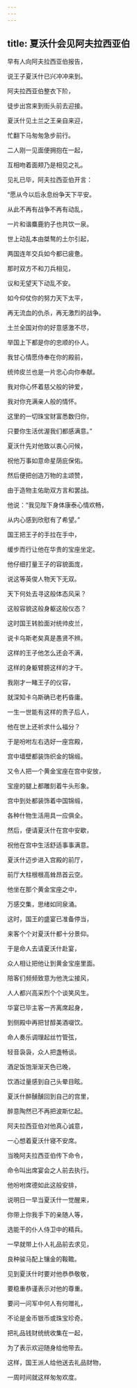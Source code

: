 ```yaml
---
---
---
```

title: 夏沃什会见阿夫拉西亚伯
---




早有人向阿夫拉西亚伯报告，

说王子夏沃什已兴冲冲来到。

阿夫拉西亚伯整衣下阶，

徒步出宫来到街头前去迎接。

夏沃什见土兰之王亲自来迎，

忙翻下马匆匆急步前行。

二人刚一见面便拥抱在一起，

互相吻着面颊乃是相见之礼。

见礼已毕，阿夫拉西亚伯开言：

“愿从今以后永息纷争天下平安。

从此不再有战争不再有动乱，

一片和谐麋鹿豹子也共饮一泉。

世上动乱本由桀骜的土尔引起，

两国连年交兵如今都已疲惫。

那时双方不和刀兵相见，

议和无望天下动乱不安。

如今仰仗你的努力天下太平，

再无流血的仇杀，再无激烈的战争。

土兰全国对你的好意感激不尽，

举国上下都是你的忠顺的仆人。

我甘心情愿侍奉在你的殿前，

统帅皮兰也是一片忠心向你奉献。

我对你心怀着慈父般的钟爱，

我对你充满亲人般的情怀。

这里的一切珠宝财富悉数归你，

只要你生活优渥我们都感满意。”

夏沃什先对他致以衷心问候，

祝他万事如意命星荫庇保佑。

然后便把创造万物的主颂赞，

由于造物主佑助双方言和罢战。

他说：“我见陛下身体康泰心情欢畅，

从内心感到欣慰有了希望。”

国王把王子的手拉在手中，

缓步而行让他在华贵的宝座坐定。

他仔细打量王子的容貌面庞，

说这等英俊人物天下无双。

天下何处去寻这般体态风采？

这般容貌这般身躯这般仪态？

这时国王转脸面对统帅皮兰，

说卡乌斯老矣真是愚贤不辨。

这样的王子他怎么还会不满，

这样的身躯臂膀这样的才干。

我刚才一睹王子的仪容，

就深知卡乌斯确已老朽昏庸。

一生一世能有这样的贵子后人，

他在世上还祈求什么福分？

于是吩咐左右选好一座宫殿，

宫中墙壁都装饰织金的锦缎。

又令人把一个黄金宝座在宫中安放，

宝座的腿上都雕刻着牛头形象。

宫中到处都装饰着中国锦缎，

各种什物生活用具一应俱全。

然后，便请夏沃什在宫中安歇，

祝他在宫中生活舒适事事满意。

夏沃什迈步进入宫殿的前厅，

前厅大柱根根高耸昂首云空。

他坐在那个黄金宝座之中，

万感交集，思绪如同泉涌。

这时，国王的盛宴已准备停当，

来客个个对夏沃什都十分景仰。

于是命人去请夏沃什赴宴，

众人相让把他让到黄金宝座里面。

陪客们频频致意为他洗尘接风，

人人都兴高采烈个个谈笑风生。

华宴已毕主客一齐离席起身，

到侧殿中再把甘醇美酒啜饮。

命人奏乐调理起丝竹管弦，

轻音袅袅，众人把盏畅谈。

酒足饭饱渐渐天色已晚，

饮酒过量感到自己头晕目眩。

夏沃什醉醺醺回到自己的宫里，

醉意陶然已不再把波斯忆起。

阿夫拉西亚伯对他真心诚意，

一心想着夏沃什寝不安席。

当晚阿夫拉西亚伯传下命令，

命令叫出席宴会之人前去执行。

他吩咐席德如此这般安排，

说明日一早当夏沃什一觉醒来，

你带上你我手下的亲随人等，

选能干的仆人侍卫中的精兵。

一早就带上仆人礼品前去求见，

良种骏马配上镶金的鞍韂。

见到夏沃什时要对他恭恭敬敬，

要稳重恭谨表示对他的尊重。

要问一问军中何人有何赠礼，

不论是金币银币或珠宝珍奇。

把礼品钱财统统收集在一起，

为了表示欢迎随身给他带去。

这样，国王派人给他送去礼品财物，

一周时间就这样匆匆欢度。